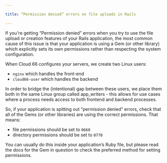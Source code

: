 ```yaml
---

title: “Permission denied” errors on file uploads in Rails

---
```


If you're getting “Permission denied” errors when you try to use the file upload or creation features of your Rails application, the most common cause of this issue is that your application is using a Gem (or other library) which explicitly sets its own permissions rather than respecting the system configuration.

When Cloud 66 configures your servers, we create two Linux users:

* `nginx` which handles the front-end
* `cloud66-user` which handles the backend

In order to bridge the (intentional) gap between these users, we place them both in the same Linux group called app_writers - this allows for use cases where a process needs access to both frontend and backend processes.

So, if your application is spitting out “permission denied” errors, check that all of the Gems (or other libraries) are using the correct permissions. That means:

* file permissions should be set to `0660`
* directory permissions should be set to `0770`

You can usually do this inside your application’s Ruby file, but please read the docs for the Gem in question to check the preferred method for setting permissions.